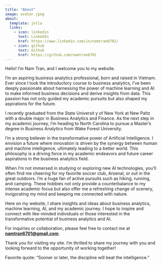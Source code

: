 ```yaml
---
title: "About"
image: avatar.jpeg
about:
  template: jolla
  links:
    - icon: linkedin
      text: LinkedIn
      href: https://www.linkedin.com/in/namtran6701/
    - icon: github
      text: Github
      href: https://github.com/namtran6701
---
```


Hello! I'm Nam Tran, and I welcome you to my website.

I'm an aspiring business analytics professional, born and raised in Vietnam. Ever since I took the introductory course to business analytics, I've been deeply passionate about harnessing the power of machine learning and AI to make informed business decisions and derive insights from data. This passion has not only guided my academic pursuits but also shaped my aspirations for the future.

I recently graduated from the State Universit y of New York at New Paltz with a double major in Business Analytics and Finance. As the next step in my academic journey, I'm heading to North Carolina to pursue a Master's degree in Business Analytics from Wake Forest University.

I'm a strong believer in the transformative power of Artificial Intelligence. I envision a future where innovation is driven by the synergy between human and machine intelligence, ultimately leading to a better world. This philosophy is a driving force in my academic endeavors and future career aspirations in the business analytics field.

When I'm not immersed in studying or exploring new AI technologies, you'll often find me cheering for my favorite soccer club, Arsenal, or out in the great outdoors. I'm a huge fan of active pursuits such as hiking, running, and camping. These hobbies not only provide a counterbalance to my intense academic focus but also offer me a refreshing change of scenery, invigorating my mind and keeping me connected with nature.

Here on my website, I share insights and ideas about business analytics, machine learning, AI, and my academic journey. I hope to inspire and connect with like-minded individuals or those interested in the transformative potential of business analytics and AI.

For inquiries or collaboration, please feel free to contact me at [**namtran6701\@gmail.com**](mailto:namtran6701@gmail.com).

Thank you for visiting my site. I'm thrilled to share my journey with you and looking forward to the opportunity of working together!

Favorite quote: "Sooner or later, the discipline will beat the intelligence."
